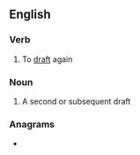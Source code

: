 ==English==

===Verb===
{{en-verb}}

# To [[draft]] again

===Noun===
{{en-noun}}

# A second or subsequent draft

===Anagrams===
* {{anagrams|en|drafter}}